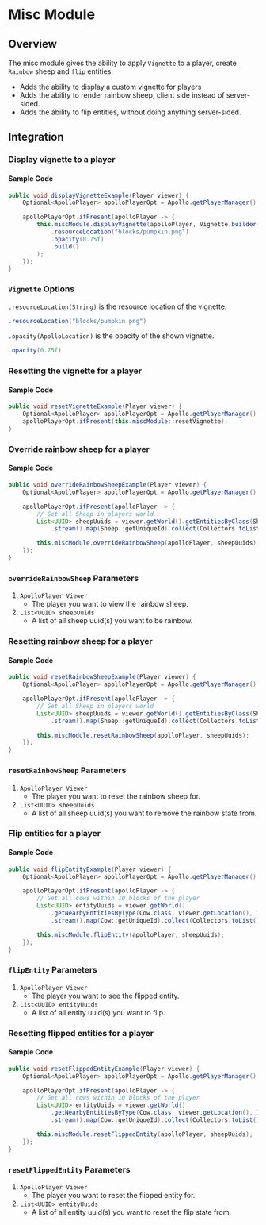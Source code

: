 # Misc Module

## Overview

The misc module gives the ability to apply `Vignette` to a player, create `Rainbow` sheep and `flip` entities.

* Adds the ability to display a custom vignette for players
* Adds the ability to render rainbow sheep, client side instead of server-sided.
* Adds the ability to flip entities, without doing anything server-sided.

## Integration

### Display vignette to a player

#### Sample Code

```java
public void displayVignetteExample(Player viewer) {
    Optional<ApolloPlayer> apolloPlayerOpt = Apollo.getPlayerManager().getPlayer(viewer.getUniqueId());

    apolloPlayerOpt.ifPresent(apolloPlayer -> {
        this.miscModule.displayVignette(apolloPlayer, Vignette.builder()
            .resourceLocation("blocks/pumpkin.png")
            .opacity(0.75f)
            .build()
        );
    });
}
```

### `Vignette` Options

`.resourceLocation(String)` is the resource location of the vignette.

```java
.resourceLocation("blocks/pumpkin.png")
```

`.opacity(ApolloLocation)` is the opacity of the shown vignette.

```java
.opacity(0.75f)
```

### Resetting the vignette for a player

#### Sample Code

```java
public void resetVignetteExample(Player viewer) {
    Optional<ApolloPlayer> apolloPlayerOpt = Apollo.getPlayerManager().getPlayer(viewer.getUniqueId());
    apolloPlayerOpt.ifPresent(this.miscModule::resetVignette);
}
```

### Override rainbow sheep for a player

#### Sample Code

```java
public void overrideRainbowSheepExample(Player viewer) {
    Optional<ApolloPlayer> apolloPlayerOpt = Apollo.getPlayerManager().getPlayer(viewer.getUniqueId());

    apolloPlayerOpt.ifPresent(apolloPlayer -> {
        // Get all Sheep in players world
        List<UUID> sheepUuids = viewer.getWorld().getEntitiesByClass(Sheep.class)
            .stream().map(Sheep::getUniqueId).collect(Collectors.toList());

        this.miscModule.overrideRainbowSheep(apolloPlayer, sheepUuids);
    });
}
```

### `overrideRainbowSheep` Parameters

1. `ApolloPlayer Viewer`
   - The player you want to view the rainbow sheep.
2. `List<UUID> sheepUuids`
   - A list of all sheep uuid(s) you want to be rainbow.

### Resetting rainbow sheep for a player

#### Sample Code

```java
public void resetRainbowSheepExample(Player viewer) {
    Optional<ApolloPlayer> apolloPlayerOpt = Apollo.getPlayerManager().getPlayer(viewer.getUniqueId());

    apolloPlayerOpt.ifPresent(apolloPlayer -> {
        // Get all Sheep in players world
        List<UUID> sheepUuids = viewer.getWorld().getEntitiesByClass(Sheep.class)
            .stream().map(Sheep::getUniqueId).collect(Collectors.toList());

        this.miscModule.resetRainbowSheep(apolloPlayer, sheepUuids);
    });
}
```

### `resetRainbowSheep` Parameters

1. `ApolloPlayer Viewer`
    - The player you want to reset the rainbow sheep for.
2. `List<UUID> sheepUuids`
    - A list of all sheep uuid(s) you want to remove the rainbow state from.

### Flip entities for a player

#### Sample Code

```java
public void flipEntityExample(Player viewer) {
    Optional<ApolloPlayer> apolloPlayerOpt = Apollo.getPlayerManager().getPlayer(viewer.getUniqueId());

    apolloPlayerOpt.ifPresent(apolloPlayer -> {
        // Get all cows within 10 blocks of the player
        List<UUID> entityUuids = viewer.getWorld()
            .getNearbyEntitiesByType(Cow.class, viewer.getLocation(), 10)
            .stream().map(Cow::getUniqueId).collect(Collectors.toList());

        this.miscModule.flipEntity(apolloPlayer, sheepUuids);
    });
}
```

### `flipEntity` Parameters

1. `ApolloPlayer Viewer`
    - The player you want to see the flipped entity.
2. `List<UUID> entityUuids`
    - A list of all entity uuid(s) you want to flip.

### Resetting flipped entities for a player

#### Sample Code

```java
public void resetFlippedEntityExample(Player viewer) {
    Optional<ApolloPlayer> apolloPlayerOpt = Apollo.getPlayerManager().getPlayer(viewer.getUniqueId());

    apolloPlayerOpt.ifPresent(apolloPlayer -> {
        // Get all cows within 10 blocks of the player
        List<UUID> entityUuids = viewer.getWorld()
            .getNearbyEntitiesByType(Cow.class, viewer.getLocation(), 10)
            .stream().map(Cow::getUniqueId).collect(Collectors.toList());

        this.miscModule.resetFlippedEntity(apolloPlayer, sheepUuids);
    });
}
```

### `resetFlippedEntity` Parameters

1. `ApolloPlayer Viewer`
    - The player you want to reset the flipped entity for.
2. `List<UUID> entityUuids`
    - A list of all entity uuid(s) you want to reset the flip state from.

